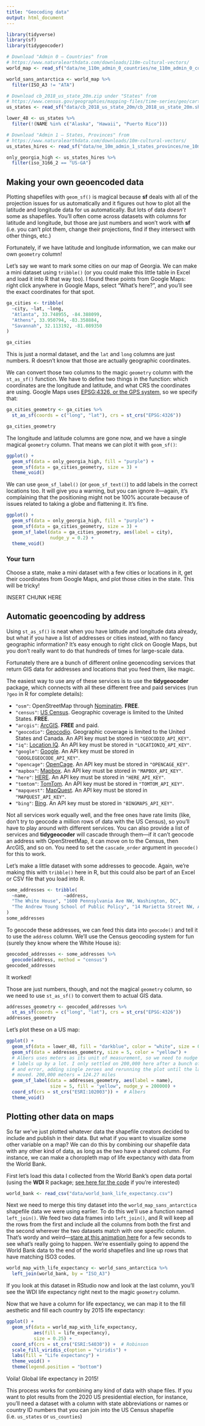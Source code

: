 ```yaml
---
title: "Geocoding data"
output: html_document
---
```


```r
library(tidyverse)
library(sf)
library(tidygeocoder)

# Download "Admin 0 – Countries" from
# https://www.naturalearthdata.com/downloads/110m-cultural-vectors/
world_map <- read_sf("data/ne_110m_admin_0_countries/ne_110m_admin_0_countries.shp")

world_sans_antarctica <- world_map %>% 
  filter(ISO_A3 != "ATA")

# Download cb_2018_us_state_20m.zip under "States" from
# https://www.census.gov/geographies/mapping-files/time-series/geo/carto-boundary-file.html
us_states <- read_sf("data/cb_2018_us_state_20m/cb_2018_us_state_20m.shp")

lower_48 <- us_states %>% 
  filter(!(NAME %in% c("Alaska", "Hawaii", "Puerto Rico")))

# Download "Admin 1 – States, Provinces" from
# https://www.naturalearthdata.com/downloads/10m-cultural-vectors/
us_states_hires <- read_sf("data/ne_10m_admin_1_states_provinces/ne_10m_admin_1_states_provinces.shp")

only_georgia_high <- us_states_hires %>% 
  filter(iso_3166_2 == "US-GA")
```

## Making your own geoencoded data

Plotting shapefiles with `geom_sf()` is magical because **sf** deals with all of the projection issues for us automatically and it figures out how to plot all the latitude and longitude data for us automatically. But lots of data *doesn't* some as shapefiles. You'll often come across datasets with columns for latitude and longitude, but those are just numbers and won't work with **sf** (i.e. you can't plot them, change their projections, find if they intersect with other things, etc.)

Fortunately, if we have latitude and longitude information, we can make our own `geometry` column!

Let's say we want to mark some cities on our map of Georgia. We can make a mini dataset using `tribble()` (or you could make this little table in Excel and load it into R that way too). I found these points from Google Maps: right click anywhere in Google Maps, select "What's here?", and you'll see the exact coordinates for that spot.

```r
ga_cities <- tribble(
  ~city, ~lat, ~long,
  "Atlanta", 33.748955, -84.388099,
  "Athens", 33.950794, -83.358884,
  "Savannah", 32.113192, -81.089350
)

ga_cities
```

This is just a normal dataset, and the `lat` and `long` columns are just numbers. R doesn't know that those are actually geographic coordinates.

We can convert those two columns to the magic `geometry` column with the `st_as_sf()` function. We have to define two things in the function: which coordinates are the longitude and latitude, and what CRS the coordinates are using. Google Maps uses [EPSG:4326, or the GPS system](http://epsg.io/4326), so we specify that:

```r
ga_cities_geometry <- ga_cities %>% 
  st_as_sf(coords = c("long", "lat"), crs = st_crs("EPSG:4326"))

ga_cities_geometry
```

The longitude and latitude columns are gone now, and we have a single magical `geometry` column. That means we can plot it with `geom_sf()`:

```r
ggplot() +
  geom_sf(data = only_georgia_high, fill = "purple") +
  geom_sf(data = ga_cities_geometry, size = 3) +
  theme_void()
```

We can use `geom_sf_label()` (or `geom_sf_text()`) to add labels in the correct locations too. It will give you a warning, but you can ignore it—again, it's complaining that the positioning might not be 100% accurate because of issues related to taking a globe and flattening it. It's fine.

```r
ggplot() +
  geom_sf(data = only_georgia_high, fill = "purple") +
  geom_sf(data = ga_cities_geometry, size = 3) +
  geom_sf_label(data = ga_cities_geometry, aes(label = city),
                nudge_y = 0.2) +
  theme_void()
```

### Your turn

Choose a state, make a mini dataset with a few cities or locations in it, get their coordinates from Google Maps, and plot those cities in the state. This will be tricky!

INSERT CHUNK HERE


## Automatic geoencoding by address

Using `st_as_sf()` is neat when you have latitude and longitude data already, but what if you have a list of addresses or cities instead, with no fancy geographic information? It's easy enough to right click on Google Maps, but you don't really want to do that hundreds of times for large-scale data.

Fortunately there are a bunch of different online geoencoding services that return GIS data for addresses and locations that you feed them, like magic. 

The easiest way to use any of these services is to use the **tidygeocoder** package, which connects with all these different free and paid services (run `?geo` in R for complete details):

- `"osm"`: OpenStreetMap through [Nominatim](https://nominatim.org/). **FREE**.
- `"census"`: [US Census](https://geocoding.geo.census.gov/). Geographic coverage is limited to the United States. **FREE**.
- `"arcgis"`: [ArcGIS](https://developers.arcgis.com/rest/geocode/api-reference/overview-world-geocoding-service.htm). **FREE** and paid.
- `"geocodio"`: [Geocodio](https://www.geocod.io/). Geographic coverage is limited to the United States and Canada. An API key must be stored in `"GEOCODIO_API_KEY"`.
- `"iq"`: [Location IQ](https://locationiq.com/). An API key must be stored in `"LOCATIONIQ_API_KEY"`.
- `"google"`: [Google](https://developers.google.com/maps/documentation/geocoding/overview). An API key must be stored in `"GOOGLEGEOCODE_API_KEY"`.
- `"opencage"`: [OpenCage](https://opencagedata.com/). An API key must be stored in `"OPENCAGE_KEY"`.
- `"mapbox"`: [Mapbox](https://docs.mapbox.com/api/search/). An API key must be stored in `"MAPBOX_API_KEY"`.
- `"here"`: [HERE](https://developer.here.com/products/geocoding-and-search). An API key must be stored in `"HERE_API_KEY"`.
- `"tomtom"`: [TomTom](https://developer.tomtom.com/search-api/search-api-documentation/geocoding). An API key must be stored in `"TOMTOM_API_KEY"`.
- `"mapquest"`: [MapQuest](https://developer.mapquest.com/documentation/geocoding-api/). An API key must be stored in `"MAPQUEST_API_KEY"`.
- `"bing"`: [Bing](https://docs.microsoft.com/en-us/bingmaps/rest-services/locations/). An API key must be stored in `"BINGMAPS_API_KEY"`.

Not all services work equally well, and the free ones have rate limits (like, don't try to geocode a million rows of data with the US Census), so you'll have to play around with different services. You can also provide a list of services and **tidygeocoder** will cascade through them—if it can't geocode an address with OpenStreetMap, it can move on to the Census, then ArcGIS, and so on. You need to set the `cascade_order` argument in `geocode()` for this to work.

Let's make a little dataset with some addresses to geocode. Again, we're making this with `tribble()` here in R, but this could also be part of an Excel or CSV file that you load into R.

```r
some_addresses <- tribble(
  ~name,             ~address,
  "The White House", "1600 Pennsylvania Ave NW, Washington, DC",
  "The Andrew Young School of Public Policy", "14 Marietta Street NW, Atlanta, GA 30303"
)
some_addresses
```

To geocode these addresses, we can feed this data into `geocode()` and tell it to use the `address` column. We'll use the Census geocoding system for fun (surely they know where the White House is):

```r
geocoded_addresses <- some_addresses %>% 
  geocode(address, method = "census")
geocoded_addresses
```

It worked!

Those are just numbers, though, and not the magical `geometry` column, so we need to use `st_as_sf()` to convert them to actual GIS data.

```r
addresses_geometry <- geocoded_addresses %>% 
  st_as_sf(coords = c("long", "lat"), crs = st_crs("EPSG:4326"))
addresses_geometry
```

Let's plot these on a US map:

```r
ggplot() + 
  geom_sf(data = lower_48, fill = "darkblue", color = "white", size = 0.25) +
  geom_sf(data = addresses_geometry, size = 5, color = "yellow") +
  # Albers uses meters as its unit of measurement, so we need to nudge these
  # labels up by a lot. I only settled on 200,000 here after a bunch of trial
  # and error, adding single zeroes and rerunning the plot until the labels
  # moved. 200,000 meters = 124.27 miles
  geom_sf_label(data = addresses_geometry, aes(label = name),
                size = 5, fill = "yellow", nudge_y = 200000) + 
  coord_sf(crs = st_crs("ESRI:102003")) +  # Albers
  theme_void()
```


## Plotting other data on maps

So far we've just plotted whatever data the shapefile creators decided to include and publish in their data. But what if you want to visualize some other variable on a map? We can do this by combining our shapefile data with any other kind of data, as long as the two have a shared column. For instance, we can make a choropleth map of life expectancy with data from the World Bank.

First let's load this data I collected from the World Bank's open data portal (using the **WDI** R package; [see here for the code](https://datavizs21.classes.andrewheiss.com/example/12-example/#plotting-other-data-on-maps) if you're interested)

```r
world_bank <- read_csv("data/world_bank_life_expectancy.csv")
```

Next we need to merge this tiny dataset into the `world_map_sans_antarctica` shapefile data we were using earlier. To do this we'll use a function named `left_join()`. We feed two data frames into `left_join()`, and R will keep all the rows from the first and include all the columns from both the first and the second wherever the two datasets match with one specific column. That's wordy and weird—[stare at this animation here](https://github.com/gadenbuie/tidyexplain#left-join) for a few seconds to see what's really going to happen. We're essentially going to append the World Bank data to the end of the world shapefiles and line up rows that have matching ISO3 codes.

```r
world_map_with_life_expectancy <- world_sans_antarctica %>% 
  left_join(world_bank, by = "ISO_A3")
```

If you look at this dataset in RStudio now and look at the last column, you'll see the WDI life expectancy right next to the magic `geometry` column.

Now that we have a column for life expectancy, we can map it to the fill aesthetic and fill each country by 2015 life expectancy:

```r
ggplot() + 
  geom_sf(data = world_map_with_life_expectancy, 
          aes(fill = life_expectancy),
          size = 0.25) +
  coord_sf(crs = st_crs("ESRI:54030")) +  # Robinson
  scale_fill_viridis_c(option = "viridis") +
  labs(fill = "Life expectancy") +
  theme_void() +
  theme(legend.position = "bottom")
```

Voila! Global life expectancy in 2015!

This process works for combining any kind of data with shape files. If you want to plot results from the 2020 US presidential election, for instance, you'll need a dataset with a column with state abbreviations or names or country ID numbers that you can join into the US Census shapefile (i.e. `us_states` or `us_counties`)

